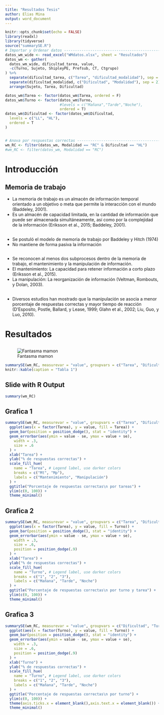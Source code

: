```yaml
---
title: "Resultados Tesis"
author: Elias Mina
output: word_document
---
```


```r
knitr::opts_chunk$set(echo = FALSE)
library(readxl)
library(tidyverse)
source("summarySE.R")
# Importar y Ordenar datos ---------------------------------------------------
datos_wm_wide <- read_excel("WMdatos.xlsx", sheet = "Resultados")
datos_wm <- gather(
  datos_wm_wide, dificultad_tarea, value,
  -c(Turno, Sujeto, ShipleyPE, Prefsub, CT, Ctgrupo)
) %>%
  separate(dificultad_tarea, c("Tarea", "dificultad_modalidad"), sep = 2) %>%
  separate(dificultad_modalidad, c("Dificultad", "Modalidad"), sep = 2) %>%
  arrange(Sujeto, Tarea, Dificultad)

datos_wm$Tarea <- factor(datos_wm$Tarea, ordered = F)
datos_wm$Turno <- factor(datos_wm$Turno,
                         #levels = c("Mañana","Tarde","Noche"),
                         ordered = T)
datos_wm$Dificultad <- factor(datos_wm$Dificultad,
  levels = c("LL", "HL"),
  ordered = T
)


# Anova por respuestas correctas ------------------------------------------
wm_RC <- filter(datos_wm, Modalidad == "RC" & Dificultad == "HL")
#wm_RC <- filter(datos_wm, Modalidad == "RC")
```

# Introducción
## Memoria de trabajo

- La memoria de trabajo es un almacén de información temporal orientado a un objetivo o meta que permite la interacción con el mundo (Baddeley, 2001).
- Es un almacén de capacidad limitada, en la cantidad de información que puede ser almacenada simultáneamente, así como por la complejidad de la información (Eriksson et al., 2015; Baddeley, 2001).

##

- Se postuló el modelo de memoria de trabajo por Baddeley y Hitch (1974) 
- No mantiene de forma pasiva la información

##

- Se reconocen al menos dos subprocesos dentro de la memoria de trabajo, el mantenimiento y la manipulación de información.
- El mantenimiento: La capacidad para retener información a corto plazo (Eriksson et al., 2015).
- La manipulación: La reorganización de información (Veltman, Rombouts, y Dolan, 2003).

##

- Diversos estudios han mostrado que la manipulación se asocia a menor porcentaje de respuestas correctas y mayor tiempo de reacción (D’Esposito, Postle, Ballard, y Lease, 1999; Glahn et al., 2002; Liu, Guo, y Luo, 2010).


# Resultados

##

![Fantasma mamon](fantasma.jpeg)

```r
summarySE(wm_RC, measurevar = "value", groupvars = c("Tarea", "Dificultad")) %>%
knitr::kable(caption = "Tabla 1")
``` 

## Slide with R Output

```r
summary(wm_RC)
```

## Grafica 1
```r
summarySE(wm_RC, measurevar = "value", groupvars = c("Tarea", "Dificultad")) %>%
  ggplot(aes(x = factor(Tarea), y = value, fill = Tarea)) +
  geom_bar(position = position_dodge(), stat = "identity") +
  geom_errorbar(aes(ymin = value - se, ymax = value + se),
    width = .3,
    size = .6
  ) +
  xlab("Tarea") +
  ylab("% de respuestas correctas") +
  scale_fill_hue(
    name = "Tarea", # Legend label, use darker colors
    breaks = c("Mt", "Mp"),
    labels = c("Mantenimiento", "Manipulación")
  ) +
  ggtitle("Porcentaje de respuestas correctas\n por tareas") +
  ylim(c(0, 100)) +
  theme_minimal()
```

## Grafica 2
```r
summarySE(wm_RC, measurevar = "value", groupvars = c("Tarea", "Dificultad", "Turno")) %>%
  ggplot(aes(x = factor(Tarea), y = value, fill = Turno)) +
  geom_bar(position = position_dodge(), stat = "identity") +
  geom_errorbar(aes(ymin = value - se, ymax = value + se),
    width = .3,
    size = .6,
    position = position_dodge(.9)
  ) +
  xlab("Tarea") +
  ylab("% de respuestas correctas") +
  scale_fill_hue(
    name = "Turno", # Legend label, use darker colors
    breaks = c("1", "2", "3"),
    labels = c("Mañana", "Tarde", "Noche")
  ) +
  ggtitle("Porcentaje de respuestas correctas\n por turno y tarea") +
  ylim(c(0, 100)) +
  theme_minimal()
```

##  Grafica 3
```r
summarySE(wm_RC, measurevar = "value", groupvars = c("Dificultad", "Turno")) %>%
  ggplot(aes(x = factor(Turno), y = value, fill = Turno)) +
  geom_bar(position = position_dodge(), stat = "identity") +
  geom_errorbar(aes(ymin = value - se, ymax = value + se),
    width = .3,
    size = .6,
    position = position_dodge(.9)
  ) +
  xlab("Turno") +
  ylab("% de respuestas correctas") +
  scale_fill_hue(
    name = "Turno", # Legend label, use darker colors
    breaks = c("1", "2", "3"),
    labels = c("Mañana", "Tarde", "Noche")
  ) +
  ggtitle("Porcentaje de respuestas correctas\n por turno") +
  ylim(c(0, 100)) +
  theme(axis.ticks.x = element_blank(),axis.text.x = element_blank()) +
  theme_minimal()
```
